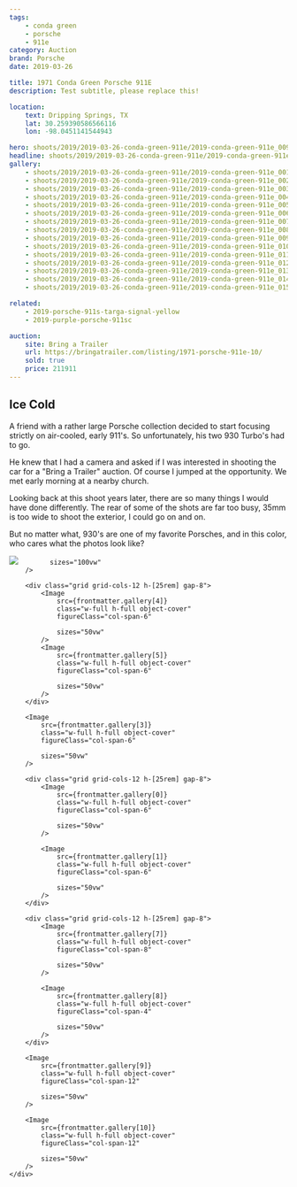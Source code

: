 ```yaml
---
tags:
    - conda green
    - porsche
    - 911e
category: Auction
brand: Porsche
date: 2019-03-26

title: 1971 Conda Green Porsche 911E
description: Test subtitle, please replace this!

location:
    text: Dripping Springs, TX
    lat: 30.259390586566116
    lon: -98.0451141544943

hero: shoots/2019/2019-03-26-conda-green-911e/2019-conda-green-911e_009
headline: shoots/2019/2019-03-26-conda-green-911e/2019-conda-green-911e_002
gallery:
    - shoots/2019/2019-03-26-conda-green-911e/2019-conda-green-911e_001
    - shoots/2019/2019-03-26-conda-green-911e/2019-conda-green-911e_002
    - shoots/2019/2019-03-26-conda-green-911e/2019-conda-green-911e_003
    - shoots/2019/2019-03-26-conda-green-911e/2019-conda-green-911e_004
    - shoots/2019/2019-03-26-conda-green-911e/2019-conda-green-911e_005
    - shoots/2019/2019-03-26-conda-green-911e/2019-conda-green-911e_006
    - shoots/2019/2019-03-26-conda-green-911e/2019-conda-green-911e_007
    - shoots/2019/2019-03-26-conda-green-911e/2019-conda-green-911e_008
    - shoots/2019/2019-03-26-conda-green-911e/2019-conda-green-911e_009
    - shoots/2019/2019-03-26-conda-green-911e/2019-conda-green-911e_010
    - shoots/2019/2019-03-26-conda-green-911e/2019-conda-green-911e_011
    - shoots/2019/2019-03-26-conda-green-911e/2019-conda-green-911e_012
    - shoots/2019/2019-03-26-conda-green-911e/2019-conda-green-911e_013
    - shoots/2019/2019-03-26-conda-green-911e/2019-conda-green-911e_014
    - shoots/2019/2019-03-26-conda-green-911e/2019-conda-green-911e_015

related:
    - 2019-porsche-911s-targa-signal-yellow
    - 2019-purple-porsche-911sc

auction:
    site: Bring a Trailer
    url: https://bringatrailer.com/listing/1971-porsche-911e-10/
    sold: true
    price: 211911
---
```



## Ice Cold

A friend with a rather large Porsche collection decided to start focusing strictly on air-cooled, early 911's. So unfortunately, his two 930 Turbo's had to go.

He knew that I had a camera and asked if I was interested in shooting the car for a "Bring a Trailer" auction. Of course I jumped at the opportunity. We met early morning at a nearby church.

Looking back at this shoot years later, there are so many things I would have done differently. The rear of some of the shots are far too busy, 35mm is too wide to shoot the exterior, I could go on and on.

But no matter what, 930's are one of my favorite Porsches, and in this color, who cares what the photos look like?

<Gallery>
    <div class="flex flex-col gap-8">
        <Image
            src={frontmatter.gallery[2]}
            class="w-full h-full object-cover"
            figureClass="col-span-12"
            
            sizes="100vw"
        />

        <div class="grid grid-cols-12 h-[25rem] gap-8">
            <Image
                src={frontmatter.gallery[4]}
                class="w-full h-full object-cover"
                figureClass="col-span-6"

                sizes="50vw"
            />
            <Image
                src={frontmatter.gallery[5]}
                class="w-full h-full object-cover"
                figureClass="col-span-6"

                sizes="50vw"
            />
        </div>

        <Image
            src={frontmatter.gallery[3]}
            class="w-full h-full object-cover"
            figureClass="col-span-6"

            sizes="50vw"
        />

        <div class="grid grid-cols-12 h-[25rem] gap-8">
            <Image
                src={frontmatter.gallery[0]}
                class="w-full h-full object-cover"
                figureClass="col-span-6"

                sizes="50vw"
            />

            <Image
                src={frontmatter.gallery[1]}
                class="w-full h-full object-cover"
                figureClass="col-span-6"

                sizes="50vw"
            />
        </div>

        <div class="grid grid-cols-12 h-[25rem] gap-8">
            <Image
                src={frontmatter.gallery[7]}
                class="w-full h-full object-cover"
                figureClass="col-span-8"

                sizes="50vw"
            />

            <Image
                src={frontmatter.gallery[8]}
                class="w-full h-full object-cover"
                figureClass="col-span-4"

                sizes="50vw"
            />
        </div>

        <Image
            src={frontmatter.gallery[9]}
            class="w-full h-full object-cover"
            figureClass="col-span-12"

            sizes="50vw"
        />

        <Image
            src={frontmatter.gallery[10]}
            class="w-full h-full object-cover"
            figureClass="col-span-12"

            sizes="50vw"
        />
    </div>

</Gallery>
